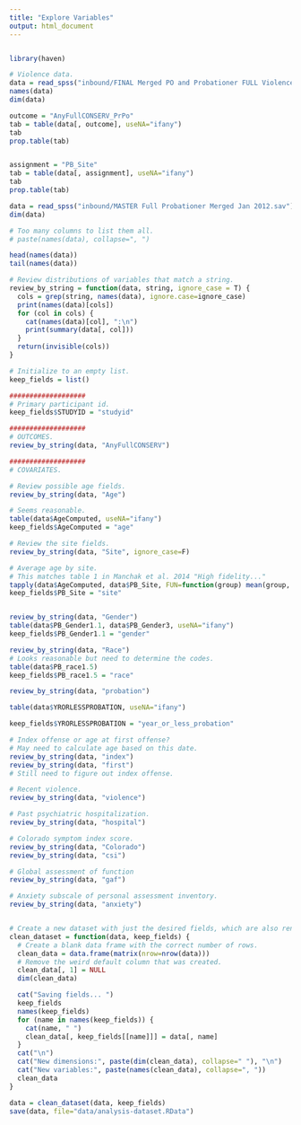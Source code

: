 ```yaml
---
title: "Explore Variables"
output: html_document
---
```


```r
```

```r
library(haven)

# Violence data.
data = read_spss("inbound/FINAL Merged PO and Probationer FULL Violence File_Aug 2014.sav")
names(data)
dim(data)

outcome = "AnyFullCONSERV_PrPo"
tab = table(data[, outcome], useNA="ifany")
tab
prop.table(tab)


assignment = "PB_Site"
tab = table(data[, assignment], useNA="ifany")
tab
prop.table(tab)

data = read_spss("inbound/MASTER Full Probationer Merged Jan 2012.sav")
dim(data)

# Too many columns to list them all.
# paste(names(data), collapse=", ")

head(names(data))
tail(names(data))

# Review distributions of variables that match a string.
review_by_string = function(data, string, ignore_case = T) {
  cols = grep(string, names(data), ignore.case=ignore_case)
  print(names(data)[cols])
  for (col in cols) {
    cat(names(data)[col], ":\n")
    print(summary(data[, col]))
  }
  return(invisible(cols))
}

# Initialize to an empty list.
keep_fields = list()

###################
# Primary participant id.
keep_fields$STUDYID = "studyid"

###################
# OUTCOMES.
review_by_string(data, "AnyFullCONSERV")

###################
# COVARIATES.

# Review possible age fields.
review_by_string(data, "Age")

# Seems reasonable.
table(data$AgeComputed, useNA="ifany")
keep_fields$AgeComputed = "age"

# Review the site fields.
review_by_string(data, "Site", ignore_case=F)

# Average age by site.
# This matches table 1 in Manchak et al. 2014 "High fidelity..."
tapply(data$AgeComputed, data$PB_Site, FUN=function(group) mean(group, na.rm=T))
keep_fields$PB_Site = "site"


review_by_string(data, "Gender")
table(data$PB_Gender1.1, data$PB_Gender3, useNA="ifany")
keep_fields$PB_Gender1.1 = "gender"

review_by_string(data, "Race")
# Looks reasonable but need to determine the codes.
table(data$PB_race1.5)
keep_fields$PB_race1.5 = "race"

review_by_string(data, "probation")

table(data$YRORLESSPROBATION, useNA="ifany")

keep_fields$YRORLESSPROBATION = "year_or_less_probation"

# Index offense or age at first offense?
# May need to calculate age based on this date.
review_by_string(data, "index")
review_by_string(data, "first")
# Still need to figure out index offense.

# Recent violence.
review_by_string(data, "violence")

# Past psychiatric hospitalization.
review_by_string(data, "hospital")

# Colorado symptom index score.
review_by_string(data, "Colorado")
review_by_string(data, "csi")

# Global assessment of function
review_by_string(data, "gaf")

# Anxiety subscale of personal assessment inventory.
review_by_string(data, "anxiety")


# Create a new dataset with just the desired fields, which are also renamed.
clean_dataset = function(data, keep_fields) {
  # Create a blank data frame with the correct number of rows.
  clean_data = data.frame(matrix(nrow=nrow(data)))
  # Remove the weird default column that was created.
  clean_data[, 1] = NULL
  dim(clean_data)

  cat("Saving fields... ")
  keep_fields
  names(keep_fields)
  for (name in names(keep_fields)) {
    cat(name, " ")
    clean_data[, keep_fields[[name]]] = data[, name]
  }
  cat("\n")
  cat("New dimensions:", paste(dim(clean_data), collapse=" "), "\n")
  cat("New variables:", paste(names(clean_data), collapse=", "))
  clean_data
}

data = clean_dataset(data, keep_fields)
save(data, file="data/analysis-dataset.RData")

```